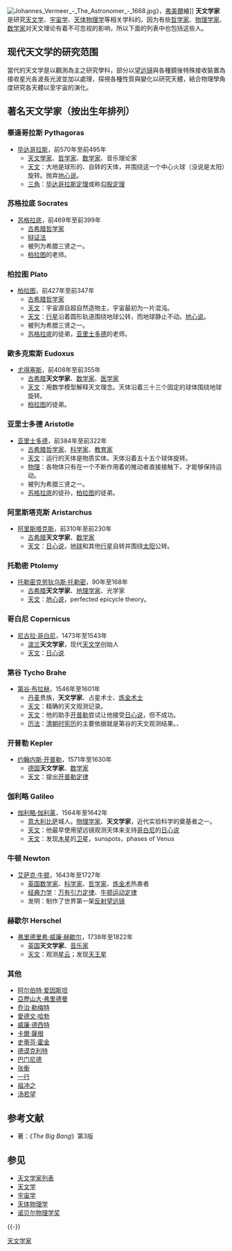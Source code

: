 [[File:Johannes_Vermeer_-_The_Astronomer_-_1668.jpg|thumb]]》，[[弗美爾|弗美爾]]繪]]
'''天文学家'''是研究[[天文学|天文学]]、[[宇宙学|宇宙学]]、[[天体物理学|天体物理学]]等相关学科的。因为有些[[哲学家|哲学家]]、[[物理学家|物理学家]]、[[数学家|数学家]]对天文理论有着不可忽视的影响，所以下面的列表中也包括这些人。

== 现代天文学的研究范围 ==
當代的天文学是以觀測為主之研究學科，部分以[[望远镜|望远镜]]與各種鏡後特殊接收裝置為接收星光各波長光波並加以處理，探視各種性質與變化以研究天體，結合物理學角度研究各天體以至宇宙的演化。

== 著名天文学家（按出生年排列） ==
=== 畢達哥拉斯 Pythagoras ===
* [[毕达哥拉斯|毕达哥拉斯]]，前570年至前495年
**[[天文學家|天文學家]]、[[哲学家|哲学家]]、[[数学家|数学家]]、音乐理论家
** [[天文|天文]]：大地是球形的、自转的天体，并围绕这一个中心火球（没说是太阳）旋转。抛弃[[地心说|地心说]]。
** [[三角|三角]]：[[毕达哥拉斯定理|毕达哥拉斯定理]]或称[[勾股定理|勾股定理]]

=== 苏格拉底 Socrates ===
* [[苏格拉底|苏格拉底]]，前469年至前399年
** [[古希腊|古希腊]][[哲学家|哲学家]]
** [[辩证法|辩证法]]
** 被列为希腊三贤之一。
** [[柏拉图|柏拉图]]的老师。

=== 柏拉图 Plato ===
* [[柏拉图|柏拉图]]，前427年至前347年
** [[古希腊|古希腊]][[哲学家|哲学家]]
** [[天文|天文]]：宇宙源自超自然造物主，宇宙最初为一片混沌。
** [[天文|天文]]：[[行星|行星]]沿着圆形轨道围绕地球公转，而地球静止不动。[[地心说|地心说]]。
** 被列为希腊三贤之一。
** [[苏格拉底|苏格拉底]]的徒弟，[[亚里士多德|亚里士多德]]的老师。

=== 歐多克索斯 Eudoxus ===
* [[尤得塞斯|尤得塞斯]]，前408年至前355年
** [[古希腊|古希腊]]'''天文学家'''、[[数学家|数学家]]、[[医学家|医学家]]
** [[天文|天文]]：用数学模型解释天文理念。天体沿着三十三个固定的球体围绕地球旋转。
** [[柏拉图|柏拉图]]的徒弟。

=== 亚里士多德 Aristotle ===
* [[亚里士多德|亚里士多德]]，前384年至前322年
** [[古希腊|古希腊]][[哲学家|哲学家]]、[[科学家|科学家]]、[[教育家|教育家]]
** [[天文|天文]]：运行的天体是物质实体。天体沿着五十五个球体旋转。
** [[物理|物理]]：各物体只有在一个不断作用着的推动者直接接触下，才能够保持运动。
** 被列为希腊三贤之一。
** [[苏格拉底|苏格拉底]]的徒孙，[[柏拉图|柏拉图]]的徒弟。

=== 阿里斯塔克斯 Aristarchus ===
* [[阿里斯塔克斯|阿里斯塔克斯]]，前310年至前230年
** [[古希腊|古希腊]]'''天文学家'''、[[数学家|数学家]]
** [[天文|天文]]：[[日心说|日心说]]，[[地球|地球]]和其他[[行星|行星]]自转并围绕[[太阳|太阳]]公转。
=== 托勒密 Ptolemy ===
* [[托勒密|托勒密]][[克劳狄乌斯·托勒密|克劳狄乌斯·托勒密]]，90年至168年
** [[古希腊|古希腊]]'''天文学家'''、[[地理学家|地理学家]]、光学家
** [[天文|天文]]：[[地心说|地心说]]，perfected epicycle theory。

=== 哥白尼 Copernicus ===
* [[尼古拉·哥白尼|尼古拉·哥白尼]]，1473年至1543年
** [[波兰|波兰]]'''天文学家'''，现代[[天文学|天文学]]创始人
** [[天文|天文]]：[[日心说|日心说]]

=== 第谷 Tycho Brahe ===
* [[第谷·布拉赫|第谷·布拉赫]]，1546年至1601年
** [[丹麦|丹麦]]贵族，'''天文学家'''、占星术士、[[炼金术士|炼金术士]]
** [[天文|天文]]：精确的天文观测记录。
** [[天文|天文]]：他的助手[[开普勒|开普勒]]尝试让他接受[[日心说|日心说]]，但不成功。
** [[历法|历法]]：[[清朝|清朝]][[时宪历|时宪历]]的主要依据就是第谷的天文观测结果。、
=== 开普勒 Kepler ===
* [[约翰内斯·开普勒|约翰内斯·开普勒]]，1571年至1630年
** [[德国|德国]]'''天文学家'''、[[数学家|数学家]]
** [[天文|天文]]：提出[[开普勒定律|开普勒定律]]
=== 伽利略 Galileo ===
* [[伽利略·伽利莱|伽利略·伽利莱]]，1564年至1642年
** [[意大利|意大利]][[比萨|比萨]]城人。[[物理学家|物理学家]]、'''天文学家'''，近代实验科学的奠基者之一。
** [[天文|天文]]：他最早使用望远镜观测天体来支持[[哥白尼|哥白尼]]的[[日心说|日心说]]
** [[天文|天文]]：发现[[木星|木星]]的[[卫星|卫星]]，sunspots，phases of Venus
=== 牛顿 Newton ===
* [[艾萨克·牛顿|艾萨克·牛顿]]，1643年至1727年
** [[英国|英国]][[数学家|数学家]]、[[科学家|科学家]]、[[哲学家|哲学家]]、[[炼金术|炼金术]]热衷者
** [[经典力学|经典力学]]：[[万有引力定律|万有引力定律]]、[[牛顿运动定律|牛顿运动定律]]
** 发明：制作了世界第一架[[反射望远镜|反射望远镜]]

=== 赫歇尔 Herschel ===
* [[弗里德里希·威廉·赫歇尔|弗里德里希·威廉·赫歇尔]]{{tsl|en| William Herschel|}}，1738年至1822年
** [[英国|英国]]'''天文学家'''、[[音乐家|音乐家]]
** [[天文|天文]]：观测[[星云|星云]]；发现[[天王星|天王星]]

=== 其他 ===
* [[阿尔伯特·爱因斯坦|阿尔伯特·爱因斯坦]]
* [[亞歷山大·弗里德曼|亞歷山大·弗里德曼]]
* [[乔治·勒梅特|乔治·勒梅特]]
* [[愛德文·哈勃|愛德文·哈勃]]
* [[威廉·德西特|威廉·德西特]]
* [[卡爾·薩根|卡爾·薩根]]
* [[史蒂芬·霍金|史蒂芬·霍金]]
* [[德谟克利特|德谟克利特]]
* [[巴门尼德|巴门尼德]]
* [[张衡|张衡]]
* [[一行|一行]]
* [[祖冲之|祖冲之]]
* [[汤若望|汤若望]]

== 参考文献 ==
{{Reflist}}
{{ReflistH}}
* {{tsl|en|Joseph Silk|Joseph Silk}} 著：《''The Big Bang''》第3版
{{ReflistF}}

== 参见 ==
{{Portal box|天文学|人物}}
* [[天文学家列表|天文学家列表]]
* [[天文学|天文学]]
* [[宇宙学|宇宙学]]
* [[天体物理学|天体物理学]]
* [[诺贝尔物理学奖|诺贝尔物理学奖]]

{{-}}
{{Authority control}}

[[Category:天文学家|]]
